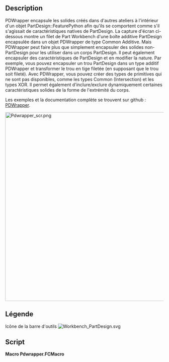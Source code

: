 <languages/>

{{Macro/fr
|Name=Macro Pdwrapper
|Icon=Workbench_PartDesign.svg
|Description=Encapsuler des solides non-PartDesign pour travailler dans PartDesign
|Author=TheMarkster
|Version=0.2023.08.13
|Date=2023-08-13
|FCVersion=Versions en Python 3
|Download=[https://wiki.freecad.org/File:Workbench_PartDesign.svg Icône de la barre d'outils]
|Links=[https://github.com/mwganson/pdwrapper Documentation complète sur Github]
}}

== Description ==

PDWrapper encapsule les solides créés dans d'autres ateliers à l'intérieur d'un objet PartDesign::FeaturePython afin qu'ils se comportent comme s'il s'agissait de caractéristiques natives de PartDesign. La capture d'écran ci-dessous montre un filet de Part Workbench d'une boîte additive PartDesign encapsulée dans un objet PDWrapper de type Common Additive. Mais PDWrapper peut faire plus que simplement encapsuler des solides non-PartDesign pour les utiliser dans un corps PartDesign. Il peut également encapsuler des caractéristiques de PartDesign et en modifier la nature. Par exemple, vous pouvez encapsuler un trou PartDesign dans un type additif PDWrapper et transformer le trou en tige filetée (en supposant que le trou soit fileté). Avec PDWrapper, vous pouvez créer des types de primitives qui ne sont pas disponibles, comme les types Common (Intersection) et les types XOR. Il permet également d'inclure/exclure dynamiquement certaines caractéristiques solides de la forme de l'extrémité du corps.

Les exemples et la documentation complète se trouvent sur github : [https://github.com/mwganson/pdwrapper PDWrapper].

[[File:Pdwrapper_scr.png|600px]]
{{Caption|Copie d'écran de la Macro PDWrapper}}

<span id="Legend"></span>
== Légende ==

{{Codeextralink|https://gist.github.com/mwganson/4106e84eeaaf4d6e056cd286cbc39170/raw/addc2f23ca223fd4f3332cfa04f2264ef0ee908b/Pdwrapper.FCMacro|Pdwrapper.FCMacro}}

Icône de la barre d'outils
[[Image:Workbench_PartDesign.svg]]

== Script ==

'''Macro Pdwrapper.FCMacro'''

{{CodeDownload|https://gist.github.com/mwganson/4106e84eeaaf4d6e056cd286cbc39170|Pdwrapper.FCMacro}}